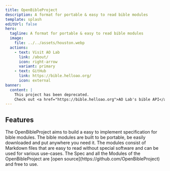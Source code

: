 ```yaml
---
title: OpenBibleProject
description: A format for portable & easy to read bible modules
template: splash
editUrl: false
hero:
  tagline: A format for portable & easy to read bible modules
  image:
    file: ../../assets/houston.webp
  actions:
    - text: Visit AO Lab
      link: /about/
      icon: right-arrow
      variant: primary
    - text: GitHub
      link: https://bible.helloao.org/
      icon: external
banner:
  content: |
    This project has been deprecated.
    Check out <a href="https://bible.helloao.org">AO Lab's bible API</a> instead.
---
```



## Features

<CardGrid stagger>
	<Card title="Easy to implement" icon="rocket">
		The OpenBibleProject aims to build a easy to implement specification for bible modules.
	</Card>
	<Card title="Portable" icon="puzzle">
		The bible modules are built to be portable, be easily downloaded and put anywhere you need it.
	</Card>
	<Card title="Easy to read" icon="translate">
		The modules consist of Markdown files that are easy to read without special software and can be used for various use-cases.
	</Card>
	<Card title="Open Source" icon="github">
		The Spec and all the Modules of the OpenBibleProject are [open source](https://github.com/OpenBibleProject) and free to use.
	</Card>
</CardGrid>